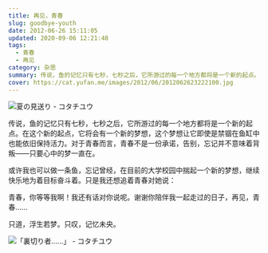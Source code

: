 ```yaml
---
title: 再见，青春
slug: goodbye-youth
date: 2012-06-26 15:11:05
updated: 2020-09-06 12:21:48
tags:
  - 青春
  - 再见
category: 杂思
summary: 传说，鱼的记忆只有七秒，七秒之后，它所游过的每一个地方都将是一个新的起点。在这个新的起点，它将会有一个新的梦想，这个梦想让它即使是禁锢在鱼缸中也能依旧保持活力。
cover: https://cat.yufan.me/images/2012/06/2012062623222100.jpg
---
```


![夏の見送り - コタチユウ](https://cat.yufan.me/images/2012/06/2012062623233900.jpg)

<MusicPlayer netease={435307128} />

传说，鱼的记忆只有七秒，七秒之后，它所游过的每一个地方都将是一个新的起点。在这个新的起点，它将会有一个新的梦想，这个梦想让它即使是禁锢在鱼缸中也能依旧保持活力。对于青春而言，青春不是一份承诺，告别，忘记并不意味着背叛——只要心中的梦一直在。

或许我也可以做一条鱼，忘记曾经，在目前的大学校园中揣起一个新的梦想，继续快乐地为着目标奋斗着。只是我还想追着青春对她说：

青春，你等等我啊！我还有话对你说呢。谢谢你陪伴我一起走过的日子，再见，青春……

只道，浮生若梦。只叹，记忆未央。

![「裏切り者……」 - コタチユウ](https://cat.yufan.me/images/2012/06/2012062623233400.jpg)
